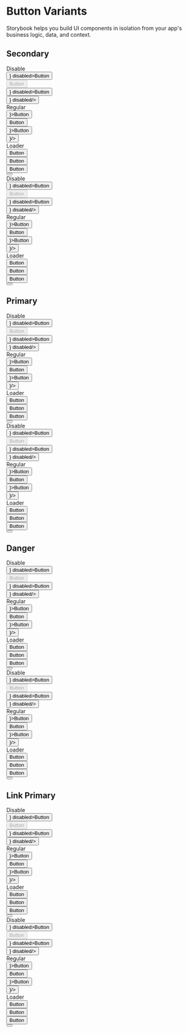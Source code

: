 


<Meta title="Example/Button/Overview" component={Button}/>

# Button Variants

Storybook helps you build UI components in isolation from your app's business logic, data, and context.

## Secondary

<div className="button-cnt theme-light">
  <div className="button-cnt__row">
    <div>Disable</div>
    <div>
      <Button type="primary" plain iconPosition="left" icon={<InfoIcon size={16}/>} disabled>Button</Button>
    </div>
    <div>
      <Button type="primary" plain disabled>Button</Button>
    </div>
    <div>
      <Button type="primary" plain iconPosition="right" icon={<InfoIcon size={16}/>} disabled>Button</Button>
    </div>
    <div>
      <Button type="primary" plain icon={<InfoIcon size={16}/>} disabled/>
    </div>
  </div>

  <div className="button-cnt__row">
    <div>Regular</div>
    <div>
      <Button type="primary" plain iconPosition="left" icon={<InfoIcon size={16}/>}>Button</Button>
    </div>
    <div>
      <Button type="primary" plain>Button</Button>
    </div>
    <div>
      <Button type="primary" plain iconPosition="right" icon={<InfoIcon size={16}/>}>Button</Button>
    </div>
    <div>
      <Button type="primary" plain icon={<InfoIcon size={16}/>}/>
    </div>
  </div>

  <div className="button-cnt__row">
    <div>Loader</div>
    <div>
      <Button type="primary" plain iconPosition="left" loading>Button</Button>
    </div>
    <div>
      <Button type="primary" plain loading>Button</Button>
    </div>
    <div>
      <Button type="primary" plain iconPosition="right" loading>Button</Button>
    </div>
    <div>
      <Button type="primary" plain loading/>
    </div>
  </div>
</div>

<div className="button-cnt theme-light">
  <div className="button-cnt__row">
    <div>Disable</div>
    <div>
      <Button type="primary" plain size="large" iconPosition="left" icon={<InfoIcon size={18}/>} disabled>Button</Button>
    </div>
    <div>
      <Button type="primary" plain size="large" disabled>Button</Button>
    </div>
    <div>
      <Button type="primary" plain size="large" iconPosition="right" icon={<InfoIcon size={18}/>} disabled>Button</Button>
    </div>
    <div>
      <Button type="primary" plain size="large" icon={<InfoIcon size={18}/>} disabled/>
    </div>
  </div>

  <div className="button-cnt__row">
    <div>Regular</div>
    <div>
      <Button type="primary" plain size="large" iconPosition="left" icon={<InfoIcon size={18}/>}>Button</Button>
    </div>
    <div>
      <Button type="primary" plain size="large">Button</Button>
    </div>
    <div>
      <Button type="primary" plain size="large" iconPosition="right" icon={<InfoIcon size={18}/>}>Button</Button>
    </div>
    <div>
      <Button type="primary" plain size="large" icon={<InfoIcon size={18}/>}/>
    </div>
  </div>

  <div className="button-cnt__row">
    <div>Loader</div>
    <div>
      <Button type="primary" plain size="large" iconPosition="left" loading>Button</Button>
    </div>
    <div>
      <Button type="primary" plain size="large" loading>Button</Button>
    </div>
    <div>
      <Button type="primary" plain size="large" iconPosition="right" loading>Button</Button>
    </div>
    <div>
      <Button type="primary" plain size="large" loading/>
    </div>
  </div>
</div>

## Primary

<div className="button-cnt theme-light">
  <div className="button-cnt__row">
    <div>Disable</div>
    <div>
      <Button type="primary" iconPosition="left" icon={<InfoIcon size={16}/>} disabled>Button</Button>
    </div>
    <div>
      <Button type="primary" disabled>Button</Button>
    </div>
    <div>
      <Button type="primary" iconPosition="right" icon={<InfoIcon size={16}/>} disabled>Button</Button>
    </div>
    <div>
      <Button type="primary" icon={<InfoIcon size={16}/>} disabled/>
    </div>
  </div>

  <div className="button-cnt__row">
    <div>Regular</div>
    <div>
      <Button type="primary" iconPosition="left" icon={<InfoIcon size={16}/>}>Button</Button>
    </div>
    <div>
      <Button type="primary">Button</Button>
    </div>
    <div>
      <Button type="primary" iconPosition="right" icon={<InfoIcon size={16}/>}>Button</Button>
    </div>
    <div>
      <Button type="primary" icon={<InfoIcon size={16}/>}/>
    </div>
  </div>

  <div className="button-cnt__row">
    <div>Loader</div>
    <div>
      <Button type="primary" iconPosition="left" loading>Button</Button>
    </div>
    <div>
      <Button type="primary" loading>Button</Button>
    </div>
    <div>
      <Button type="primary" iconPosition="right" loading>Button</Button>
    </div>
    <div>
      <Button type="primary" loading/>
    </div>
  </div>
</div>

<div className="button-cnt theme-light">
  <div className="button-cnt__row">
    <div>Disable</div>
    <div>
      <Button type="primary" size="large" iconPosition="left" icon={<InfoIcon size={18}/>} disabled>Button</Button>
    </div>
    <div>
      <Button type="primary" size="large" disabled>Button</Button>
    </div>
    <div>
      <Button type="primary" size="large" iconPosition="right" icon={<InfoIcon size={18}/>} disabled>Button</Button>
    </div>
    <div>
      <Button type="primary" size="large" icon={<InfoIcon size={18}/>} disabled/>
    </div>
  </div>

  <div className="button-cnt__row">
    <div>Regular</div>
    <div>
      <Button type="primary" size="large" iconPosition="left" icon={<InfoIcon size={18}/>}>Button</Button>
    </div>
    <div>
      <Button type="primary" size="large">Button</Button>
    </div>
    <div>
      <Button type="primary" size="large" iconPosition="right" icon={<InfoIcon size={18}/>}>Button</Button>
    </div>
    <div>
      <Button type="primary" size="large" icon={<InfoIcon size={18}/>}/>
    </div>
  </div>

  <div className="button-cnt__row">
    <div>Loader</div>
    <div>
      <Button type="primary" size="large" iconPosition="left" loading>Button</Button>
    </div>
    <div>
      <Button type="primary" size="large" loading>Button</Button>
    </div>
    <div>
      <Button type="primary" size="large" iconPosition="right" loading>Button</Button>
    </div>
    <div>
      <Button type="primary" size="large" loading/>
    </div>
  </div>
</div>

## Danger

<div className="button-cnt theme-light">
  <div className="button-cnt__row">
    <div>Disable</div>
    <div>
      <Button type="danger" iconPosition="left" icon={<InfoIcon size={16}/>} disabled>Button</Button>
    </div>
    <div>
      <Button type="danger" disabled>Button</Button>
    </div>
    <div>
      <Button type="danger" iconPosition="right" icon={<InfoIcon size={16}/>} disabled>Button</Button>
    </div>
    <div>
      <Button type="danger" icon={<InfoIcon size={16}/>} disabled/>
    </div>
  </div>

  <div className="button-cnt__row">
    <div>Regular</div>
    <div>
      <Button type="danger" iconPosition="left" icon={<InfoIcon size={16}/>}>Button</Button>
    </div>
    <div>
      <Button type="danger">Button</Button>
    </div>
    <div>
      <Button type="danger" iconPosition="right" icon={<InfoIcon size={16}/>}>Button</Button>
    </div>
    <div>
      <Button type="danger" icon={<InfoIcon size={16}/>}/>
    </div>
  </div>

  <div className="button-cnt__row">
    <div>Loader</div>
    <div>
      <Button type="danger" iconPosition="left" loading>Button</Button>
    </div>
    <div>
      <Button type="danger" loading>Button</Button>
    </div>
    <div>
      <Button type="danger" iconPosition="right" loading>Button</Button>
    </div>
    <div>
      <Button type="danger" loading/>
    </div>
  </div>
</div>

<div className="button-cnt theme-light">
  <div className="button-cnt__row">
    <div>Disable</div>
    <div>
      <Button type="danger" size="large" iconPosition="left" icon={<InfoIcon size={18}/>} disabled>Button</Button>
    </div>
    <div>
      <Button type="danger" size="large" disabled>Button</Button>
    </div>
    <div>
      <Button type="danger" size="large" iconPosition="right" icon={<InfoIcon size={18}/>} disabled>Button</Button>
    </div>
    <div>
      <Button type="danger" size="large" icon={<InfoIcon size={18}/>} disabled/>
    </div>
  </div>

  <div className="button-cnt__row">
    <div>Regular</div>
    <div>
      <Button type="danger" size="large" iconPosition="left" icon={<InfoIcon size={18}/>}>Button</Button>
    </div>
    <div>
      <Button type="danger" size="large">Button</Button>
    </div>
    <div>
      <Button type="danger" size="large" iconPosition="right" icon={<InfoIcon size={18}/>}>Button</Button>
    </div>
    <div>
      <Button type="danger" size="large" icon={<InfoIcon size={18}/>}/>
    </div>
  </div>

  <div className="button-cnt__row">
    <div>Loader</div>
    <div>
      <Button type="danger" size="large" iconPosition="left" loading>Button</Button>
    </div>
    <div>
      <Button type="danger" size="large" loading>Button</Button>
    </div>
    <div>
      <Button type="danger" size="large" iconPosition="right" loading>Button</Button>
    </div>
    <div>
      <Button type="danger" size="large" loading/>
    </div>
  </div>
</div>

## Link Primary

<div className="button-cnt theme-light">
  <div className="button-cnt__row">
    <div>Disable</div>
    <div>
      <Button type="primary" link iconPosition="left" icon={<ArrowRight size={9}/>} disabled>Button</Button>
    </div>
    <div>
      <Button type="primary" link disabled>Button</Button>
    </div>
    <div>
      <Button type="primary" link iconPosition="right" icon={<ArrowRight size={9}/>} disabled>Button</Button>
    </div>
    <div>
      <Button type="primary" link icon={<ArrowRight size={9}/>} disabled/>
    </div>
  </div>

  <div className="button-cnt__row">
    <div>Regular</div>
    <div>
      <Button type="primary" link iconPosition="left" icon={<ArrowRight size={9}/>}>Button</Button>
    </div>
    <div>
      <Button type="primary" link>Button</Button>
    </div>
    <div>
      <Button type="primary" link iconPosition="right" icon={<ArrowRight size={9}/>}>Button</Button>
    </div>
    <div>
      <Button type="primary" link icon={<ArrowRight size={9}/>}/>
    </div>
  </div>

  <div className="button-cnt__row">
    <div>Loader</div>
    <div>
      <Button type="primary" link iconPosition="left" loading>Button</Button>
    </div>
    <div>
      <Button type="primary" link loading>Button</Button>
    </div>
    <div>
      <Button type="primary" link iconPosition="right" loading>Button</Button>
    </div>
    <div>
      <Button type="primary" link loading/>
    </div>
  </div>
</div>

<div className="button-cnt theme-light">
  <div className="button-cnt__row">
    <div>Disable</div>
    <div>
      <Button type="primary" link size="large" iconPosition="left" icon={<ArrowRight size={12}/>}
              disabled>Button</Button>
    </div>
    <div>
      <Button type="primary" link size="large" disabled>Button</Button>
    </div>
    <div>
      <Button type="primary" link size="large" iconPosition="right" icon={<ArrowRight size={12}/>}
              disabled>Button</Button>
    </div>
    <div>
      <Button type="primary" link size="large" icon={<ArrowRight size={12}/>} disabled/>
    </div>
  </div>

  <div className="button-cnt__row">
    <div>Regular</div>
    <div>
      <Button type="primary" link size="large" iconPosition="left" icon={<ArrowRight size={12}/>}>Button</Button>
    </div>
    <div>
      <Button type="primary" link size="large">Button</Button>
    </div>
    <div>
      <Button type="primary" link size="large" iconPosition="right" icon={<ArrowRight size={12}/>}>Button</Button>
    </div>
    <div>
      <Button type="primary" link size="large" icon={<ArrowRight size={12}/>}/>
    </div>
  </div>

  <div className="button-cnt__row">
    <div>Loader</div>
    <div>
      <Button type="primary" link size="large" iconPosition="left" loading>Button</Button>
    </div>
    <div>
      <Button type="primary" link size="large" loading>Button</Button>
    </div>
    <div>
      <Button type="primary" link size="large" iconPosition="right" loading>Button</Button>
    </div>
    <div>
      <Button type="primary" link size="large" loading/>
    </div>
  </div>
</div>
